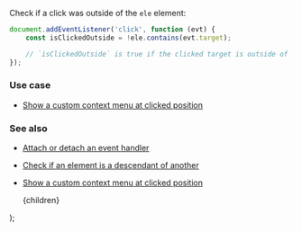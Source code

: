 
Check if a click was outside of the `ele` element:

```js
document.addEventListener('click', function (evt) {
    const isClickedOutside = !ele.contains(evt.target);

    // `isClickedOutside` is true if the clicked target is outside of `ele`
});
```

### Use case

-   [Show a custom context menu at clicked position](/show-a-custom-context-menu-at-clicked-position)

### See also

-   [Attach or detach an event handler](/attach-or-detach-an-event-handler)
-   [Check if an element is a descendant of another](/check-if-an-element-is-a-descendant-of-another)
-   [Show a custom context menu at clicked position](/show-a-custom-context-menu-at-clicked-position)

    <PostLayout keywords="" title="Detect clicks outside of an element">
        {children}
    </PostLayout>
);